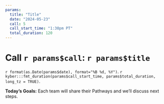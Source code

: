 ```yaml
---
params:
  title: "Title"
  date: "2024-05-23"
  call: 5
  call_start_time: "1:30pm PT"
  total_duration: 120
---
```


# Call `r params$call`: `r params$title`

`r format(as.Date(params$date), format="%B %d, %Y")`. `r kyber:::fmt_duration(params$call_start_time, params$total_duration, long_tz = TRUE)`.

**Today's Goals:** Each team will share their Pathways and we'll discuss next steps.
